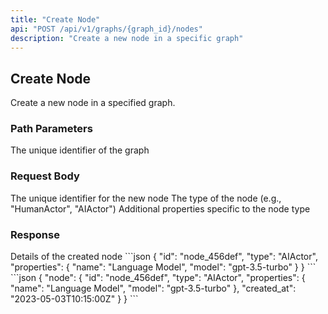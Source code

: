 ```yaml
---
title: "Create Node"
api: "POST /api/v1/graphs/{graph_id}/nodes"
description: "Create a new node in a specific graph"
---
```



<UnderConstruction />

## Create Node

Create a new node in a specified graph.

### Path Parameters

<ParamField path="graph_id" type="string" required>
  The unique identifier of the graph
</ParamField>

### Request Body

<ParamField body="id" type="string" required>
  The unique identifier for the new node
</ParamField>

<ParamField body="type" type="string" required>
  The type of the node (e.g., "HumanActor", "AIActor")
</ParamField>

<ParamField body="properties" type="object">
  Additional properties specific to the node type
</ParamField>

### Response

<ResponseField name="node" type="object">
  Details of the created node
</ResponseField>

<RequestExample>
```json
{
  "id": "node_456def",
  "type": "AIActor",
  "properties": {
    "name": "Language Model",
    "model": "gpt-3.5-turbo"
  }
}
```
</RequestExample>

<ResponseExample>
```json
{
  "node": {
    "id": "node_456def",
    "type": "AIActor",
    "properties": {
      "name": "Language Model",
      "model": "gpt-3.5-turbo"
    },
    "created_at": "2023-05-03T10:15:00Z"
  }
}
```
</ResponseExample>

